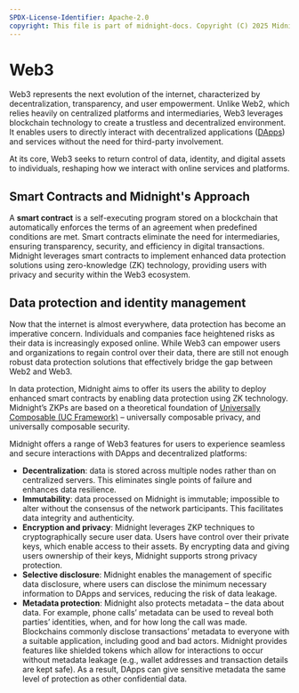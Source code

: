 ```yaml
---
SPDX-License-Identifier: Apache-2.0
copyright: This file is part of midnight-docs. Copyright (C) 2025 Midnight Foundation. Licensed under the Apache License, Version 2.0 (the "License"); You may not use this file except in compliance with the License. You may obtain a copy of the License at http://www.apache.org/licenses/LICENSE-2.0 Unless required by applicable law or agreed to in writing, software distributed under the License is distributed on an "AS IS" BASIS, WITHOUT WARRANTIES OR CONDITIONS OF ANY KIND, either express or implied. See the License for the specific language governing permissions and limitations under the License.
---
```


# Web3

Web3 represents the next evolution of the internet, characterized by decentralization, transparency, and user empowerment. Unlike Web2, which relies heavily on centralized platforms and intermediaries, Web3 leverages blockchain technology to create a trustless and decentralized environment. It enables users to directly interact with decentralized applications ([DApps](/docs/learn/04-glossary.mdx#dapp)) and services without the need for third-party involvement.

At its core, Web3 seeks to return control of data, identity, and digital assets to individuals, reshaping how we interact with online services and platforms.

## Smart Contracts and Midnight's Approach

A **smart contract** is a self-executing program stored on a blockchain that automatically enforces the terms of an agreement when predefined conditions are met. Smart contracts eliminate the need for intermediaries, ensuring transparency, security, and efficiency in digital transactions. Midnight leverages smart contracts to implement enhanced data protection solutions using zero-knowledge (ZK) technology, providing users with privacy and security within the Web3 ecosystem.

## Data protection and identity management

Now that the internet is almost everywhere, data protection has become an imperative concern. Individuals and companies face heightened risks as their data is increasingly exposed online. While Web3 can empower users and organizations to regain control over their data, there are still not enough robust data protection solutions that effectively bridge the gap between Web2 and Web3.

In data protection, Midnight aims to offer its users the ability to deploy enhanced smart contracts by enabling data protection using ZK technology. Midnight’s ZKPs are based on a theoretical foundation of [Universally Composable (UC Framework)](/docs/learn/04-glossary.mdx#universally-composable-uc-security-framework) – universally composable privacy, and universally composable security.

Midnight offers a range of Web3 features for users to experience seamless and secure interactions with DApps and decentralized platforms:

-   **Decentralization**: data is stored across multiple nodes rather than on centralized servers. This eliminates single points of failure and enhances data resilience.
-   **Immutability**: data processed on Midnight is immutable; impossible to alter without the consensus of the network participants. This facilitates data integrity and authenticity.
-   **Encryption and privacy**: Midnight leverages ZKP techniques to cryptographically secure user data. Users have control over their private keys, which enable access to their assets. By encrypting data and giving users ownership of their keys, Midnight supports strong privacy protection.
-   **Selective disclosure**: Midnight enables the management of specific data disclosure, where users can disclose the minimum necessary information to DApps and services, reducing the risk of data leakage.
-   **Metadata protection**: Midnight also protects metadata – the data about data. For example, phone calls’ metadata can be used to reveal both parties’ identities, when, and for how long the call was made. Blockchains commonly disclose transactions’ metadata to everyone with a suitable application, including good and bad actors. Midnight provides features like shielded tokens which allow for interactions to occur without metadata leakage (e.g., wallet addresses and transaction details are kept safe). As a result, DApps can give sensitive metadata the same level of protection as other confidential data.
